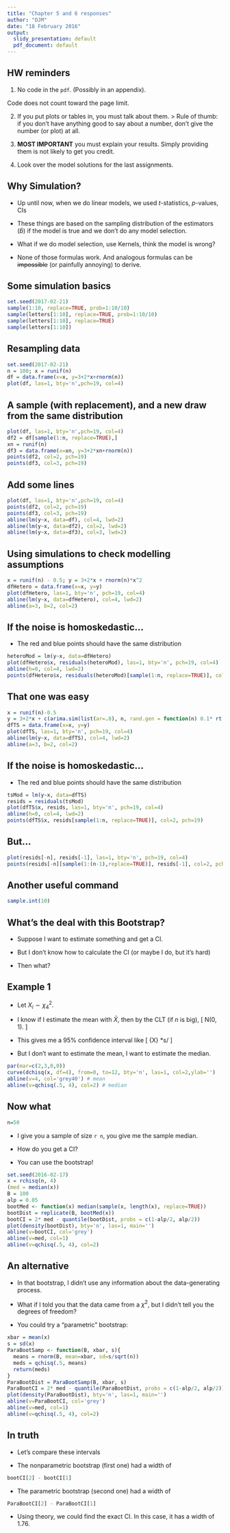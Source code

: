 ```yaml
---
title: "Chapter 5 and 6 responses"
author: "DJM"
date: "18 February 2016"
output:
  slidy_presentation: default
  pdf_document: default
---
```




\newcommand{\Expect}[1]{\mathbb{E}\left[ #1 \right]}
\newcommand{\Var}[1]{\mathbb{V}\left[ #1 \right]}
\newcommand{\Cov}[2]{\mathrm{Cov}\left[#1,\ #2\right]}
\newcommand{\given}{\ \vert\ }
\newcommand{\E}{\mathbb{E}}
\newcommand{\P}{\mathbb{P}}
\newcommand{\R}{\mathbb{R}}

## HW reminders

1. No code in the `pdf`. (Possibly in an appendix).
  
  Code does not count toward the page limit.
  
2. If you put plots or tables in, you must talk about them. 
  > Rule of thumb: if you don't have anything good to say about a number, don't give the number (or plot) at all.
  
4. __MOST IMPORTANT__ you must explain your results. Simply providing them is not likely to get you credit.

5. Look over the model solutions for the last assignments. 



## Why Simulation?

* Up until now, when we do linear models, we used $t$-statistics, $p$-values, CIs

* These things are based on the sampling distribution of the estimators ($\hat{b}$) if the model is true and we don't do any model selection.

* What if we do model selection, use Kernels, think the model is wrong?

* None of those formulas work. And analogous formulas can be ~~impossible~~ (or painfully annoying) to derive.



## Some simulation basics

```r
set.seed(2017-02-21)
sample(1:10, replace=TRUE, prob=1:10/10)
sample(letters[1:10], replace=TRUE, prob=1:10/10)
sample(letters[1:10], replace=TRUE)
sample(letters[1:10])
```

## Resampling data

```r
set.seed(2017-02-21)
n = 100; x = runif(n)
df = data.frame(x=x, y=3+2*x+rnorm(n))
plot(df, las=1, bty='n',pch=19, col=4)
```


## A sample (with replacement), and a new draw from the same distribution

```r
plot(df, las=1, bty='n',pch=19, col=4)
df2 = df[sample(1:n, replace=TRUE),]
xn = runif(n)
df3 = data.frame(x=xn, y=3+2*xn+rnorm(n))
points(df2, col=2, pch=19)
points(df3, col=3, pch=19)
```

## Add some lines

```r
plot(df, las=1, bty='n',pch=19, col=4)
points(df2, col=2, pch=19)
points(df3, col=3, pch=19)
abline(lm(y~x, data=df), col=4, lwd=2)
abline(lm(y~x, data=df2), col=2, lwd=2)
abline(lm(y~x, data=df3), col=3, lwd=2)
```

## Using simulations to check modelling assumptions

```r
x = runif(n) - 0.5; y = 3+2*x + rnorm(n)*x^2
dfHetero = data.frame(x=x, y=y)
plot(dfHetero, las=1, bty='n', pch=19, col=4)
abline(lm(y~x, data=dfHetero), col=4, lwd=2)
abline(a=3, b=2, col=2)
```

## If the noise is homoskedastic...

* The red and blue points should have the same distribution

```r
heteroMod = lm(y~x, data=dfHetero)
plot(dfHetero$x, residuals(heteroMod), las=1, bty='n', pch=19, col=4)
abline(h=0, col=4, lwd=2)
points(dfHetero$x, residuals(heteroMod)[sample(1:n, replace=TRUE)], col=2, pch=19)
```

## That one was easy

```r
x = runif(n)-0.5
y = 3+2*x + c(arima.sim(list(ar=.8), n, rand.gen = function(n) 0.1* rt(n, df=5)))
dfTS = data.frame(x=x, y=y)
plot(dfTS, las=1, bty='n', pch=19, col=4)
abline(lm(y~x, data=dfTS), col=4, lwd=2)
abline(a=3, b=2, col=2)
```

## If the noise is homoskedastic...

* The red and blue points should have the same distribution

```r
tsMod = lm(y~x, data=dfTS)
resids = residuals(tsMod)
plot(dfTS$x, resids, las=1, bty='n', pch=19, col=4)
abline(h=0, col=4, lwd=2)
points(dfTS$x, resids[sample(1:n, replace=TRUE)], col=2, pch=19)
```

## But...

```r
plot(resids[-n], resids[-1], las=1, bty='n', pch=19, col=4)
points(resids[-n][sample(1:(n-1),replace=TRUE)], resids[-1], col=2, pch=19)
```


## Another useful command

```r
sample.int(10)
```

## What's the deal with this Bootstrap?

* Suppose I want to estimate something and get a CI.

* But I don't know how to calculate the CI (or maybe I do, but it's hard)

* Then what?

## Example 1

* Let $X_i\sim \chi_4^2$.

* I know if I estimate the mean with $\bar{X}$, then by the CLT (if $n$ is big), 
\[
\frac{(\sqrt{n}(\bar{X}-\Expect{X})}{s} \approx N(0, 1).
\]

* This gives me a 95% confidence interval like
\[
\bar{X} \pm 2*s/\sqrt{n}
\]

* But I don't want to estimate the mean, I want to estimate the median.

```r
par(mar=c(2,3,0,0))
curve(dchisq(x, df=4), from=0, to=12, bty='n', las=1, col=2,ylab='')
abline(v=4, col='grey40') # mean
abline(v=qchisq(.5, 4), col=2) # median
```

## Now what

```r
n=50
```

* I give you a sample of size `r n`, you give me the sample median.

* How do you get a CI?

* You can use the bootstrap!

```r
set.seed(2016-02-17)
x = rchisq(n, 4)
(med = median(x))
B = 100
alp = 0.05
bootMed <- function(x) median(sample(x, length(x), replace=TRUE))
bootDist = replicate(B, bootMed(x))
bootCI = 2* med - quantile(bootDist, probs = c(1-alp/2, alp/2))
plot(density(bootDist), bty='n', las=1, main='')
abline(v=bootCI, col='grey')
abline(v=med, col=1)
abline(v=qchisq(.5, 4), col=2)
```

## An alternative

* In that bootstrap, I didn't use any information about the data-generating process.

* What if I told you that the data came from a $\chi^2$, but I didn't tell you the degrees of freedom?

* You could try a "parametric" bootstrap:

```r
xbar = mean(x)
s = sd(x)
ParaBootSamp <- function(B, xbar, s){
  means = rnorm(B, mean=xbar, sd=s/sqrt(n))
  meds = qchisq(.5, means)
  return(meds)
}
ParaBootDist = ParaBootSamp(B, xbar, s)
ParaBootCI = 2* med - quantile(ParaBootDist, probs = c(1-alp/2, alp/2))
plot(density(ParaBootDist), bty='n', las=1, main='')
abline(v=ParaBootCI, col='grey')
abline(v=med, col=1)
abline(v=qchisq(.5, 4), col=2)
```

## In truth

* Let's compare these intervals

* The nonparametric bootstrap (first one) had a width of
```r
bootCI[2] - bootCI[1]
```

* The parametric bootstrap (second one) had a width of
```r
ParaBootCI[2] - ParaBootCI[1]
```

* Using theory, we could find the exact CI. In this case, it has a width of 1.76.